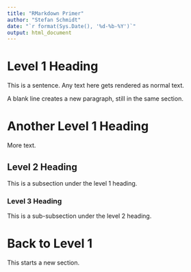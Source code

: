 ```yaml
---
title: "RMarkdown Primer"
author: "Stefan Schmidt"
date: "`r format(Sys.Date(), '%d-%b-%Y')`"
output: html_document
---
```


# Level 1 Heading

This is a sentence. Any text here gets rendered as normal text.

A blank line creates a new paragraph, still in the same section.

# Another Level 1 Heading

More text.

## Level 2 Heading

This is a subsection under the level 1 heading.

### Level 3 Heading

This is a sub-subsection under the level 2 heading.

# Back to Level 1

This starts a new section.